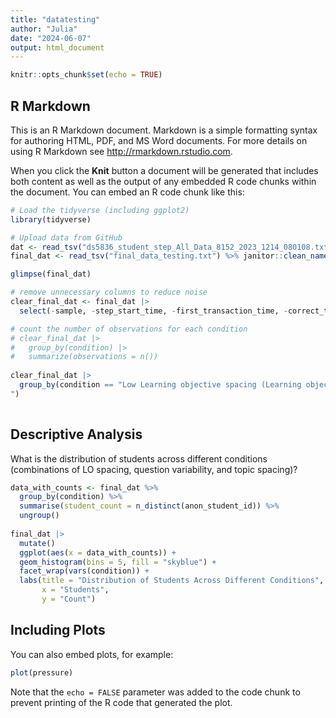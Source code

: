 ```yaml
---
title: "datatesting"
author: "Julia"
date: "2024-06-07"
output: html_document
---
```


```r
knitr::opts_chunk$set(echo = TRUE)
```

## R Markdown

This is an R Markdown document. Markdown is a simple formatting syntax for authoring HTML, PDF, and MS Word documents. For more details on using R Markdown see <http://rmarkdown.rstudio.com>.

When you click the **Knit** button a document will be generated that includes both content as well as the output of any embedded R code chunks within the document. You can embed an R code chunk like this:

```r
# Load the tidyverse (including ggplot2)
library(tidyverse)
```
```r
# Upload data from GitHub
dat <- read_tsv("ds5836_student_step_All_Data_8152_2023_1214_080108.txt") %>% janitor::clean_names()
final_dat <- read_tsv("final_data_testing.txt") %>% janitor::clean_names()
```
```r
glimpse(final_dat)
```
```r
# remove unnecessary columns to reduce noise
clear_final_dat <- final_dat |> 
  select(-sample, -step_start_time, -first_transaction_time, -correct_transaction_time, -correct_step_duration_sec, -step_end_time, -step_duration_sec, -error_step_duration_sec)

# count the number of observations for each condition
# clear_final_dat |> 
#   group_by(condition) |> 
#   summarize(observations = n()) 
  
clear_final_dat |> 
  group_by(condition == "Low Learning objective spacing (Learning objective spacing)~~Low Question variability (Question variability)~~Low Topic spacing (Topic spacing)
") 
  
```
## Descriptive Analysis
What is the distribution of students across different conditions (combinations of LO spacing, question variability, and topic spacing)?
```r
data_with_counts <- final_dat %>%
  group_by(condition) %>%
  summarise(student_count = n_distinct(anon_student_id)) %>%
  ungroup()
  
final_dat |>
  mutate()
  ggplot(aes(x = data_with_counts)) +
  geom_histogram(bins = 5, fill = "skyblue") +
  facet_wrap(vars(condition)) +
  labs(title = "Distribution of Students Across Different Conditions",
       x = "Students",
       y = "Count")
```


## Including Plots

You can also embed plots, for example:

```r
plot(pressure)
```

Note that the `echo = FALSE` parameter was added to the code chunk to prevent printing of the R code that generated the plot.

